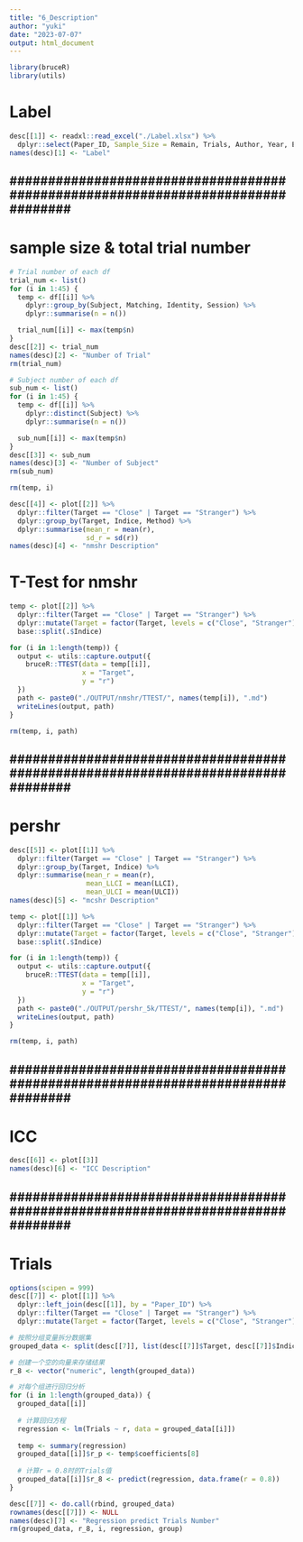 ```yaml
---
title: "6_Description"
author: "yuki"
date: "2023-07-07"
output: html_document
---
```

```r
library(bruceR)
library(utils)
```

# Label
```r
desc[[1]] <- readxl::read_excel("./Label.xlsx") %>%
  dplyr::select(Paper_ID, Sample_Size = Remain, Trials, Author, Year, Exp)
names(desc)[1] <- "Label"
```


################################################################################
--------------------------------------------------------------------------------
################################################################################


# sample size & total trial number
```r
# Trial number of each df
trial_num <- list()
for (i in 1:45) {
  temp <- df[[i]] %>%
    dplyr::group_by(Subject, Matching, Identity, Session) %>%
    dplyr::summarise(n = n())

  trial_num[[i]] <- max(temp$n)
}
desc[[2]] <- trial_num
names(desc)[2] <- "Number of Trial"
rm(trial_num)

# Subject number of each df
sub_num <- list()
for (i in 1:45) {
  temp <- df[[i]] %>%
    dplyr::distinct(Subject) %>%
    dplyr::summarise(n = n())

  sub_num[[i]] <- max(temp$n)
}
desc[[3]] <- sub_num
names(desc)[3] <- "Number of Subject"
rm(sub_num)

rm(temp, i)
```

```r
desc[[4]] <- plot[[2]] %>%
  dplyr::filter(Target == "Close" | Target == "Stranger") %>%
  dplyr::group_by(Target, Indice, Method) %>%
  dplyr::summarise(mean_r = mean(r),
                   sd_r = sd(r)) 
names(desc)[4] <- "nmshr Description"
```

# T-Test for nmshr
```r
temp <- plot[[2]] %>%
  dplyr::filter(Target == "Close" | Target == "Stranger") %>%
  dplyr::mutate(Target = factor(Target, levels = c("Close", "Stranger"))) %>%
  base::split(.$Indice) 

for (i in 1:length(temp)) {
  output <- utils::capture.output({
    bruceR::TTEST(data = temp[[i]],
                  x = "Target",
                  y = "r")
  })
  path <- paste0("./OUTPUT/nmshr/TTEST/", names(temp[i]), ".md")
  writeLines(output, path)
}

rm(temp, i, path)
```


################################################################################
--------------------------------------------------------------------------------
################################################################################


# pershr
```r
desc[[5]] <- plot[[1]] %>%
  dplyr::filter(Target == "Close" | Target == "Stranger") %>%
  dplyr::group_by(Target, Indice) %>%
  dplyr::summarise(mean_r = mean(r),
                   mean_LLCI = mean(LLCI),
                   mean_ULCI = mean(ULCI)) 
names(desc)[5] <- "mcshr Description"
```

```r
temp <- plot[[1]] %>%
  dplyr::filter(Target == "Close" | Target == "Stranger") %>%
  dplyr::mutate(Target = factor(Target, levels = c("Close", "Stranger"))) %>%
  base::split(.$Indice) 

for (i in 1:length(temp)) {
  output <- utils::capture.output({
    bruceR::TTEST(data = temp[[i]],
                  x = "Target",
                  y = "r")
  })
  path <- paste0("./OUTPUT/pershr_5k/TTEST/", names(temp[i]), ".md")
  writeLines(output, path)
}

rm(temp, i, path)
```


################################################################################
--------------------------------------------------------------------------------
################################################################################


# ICC
```r
desc[[6]] <- plot[[3]] 
names(desc)[6] <- "ICC Description"
```


################################################################################
--------------------------------------------------------------------------------
################################################################################

# Trials
```r
options(scipen = 999)
desc[[7]] <- plot[[1]] %>%
  dplyr::left_join(desc[[1]], by = "Paper_ID") %>%
  dplyr::filter(Target == "Close" | Target == "Stranger") %>%
  dplyr::mutate(Target = factor(Target, levels = c("Close", "Stranger"))) 

# 按照分组变量拆分数据集
grouped_data <- split(desc[[7]], list(desc[[7]]$Target, desc[[7]]$Indice))

# 创建一个空的向量来存储结果
r_8 <- vector("numeric", length(grouped_data))

# 对每个组进行回归分析
for (i in 1:length(grouped_data)) {
  grouped_data[[i]]
  
  # 计算回归方程
  regression <- lm(Trials ~ r, data = grouped_data[[i]])
  
  temp <- summary(regression)
  grouped_data[[i]]$r_p <- temp$coefficients[8]
  
  # 计算r = 0.8时的Trials值
  grouped_data[[i]]$r_8 <- predict(regression, data.frame(r = 0.8))
}

desc[[7]] <- do.call(rbind, grouped_data) 
rownames(desc[[7]]) <- NULL
names(desc)[7] <- "Regression predict Trials Number"
rm(grouped_data, r_8, i, regression, group)
```
